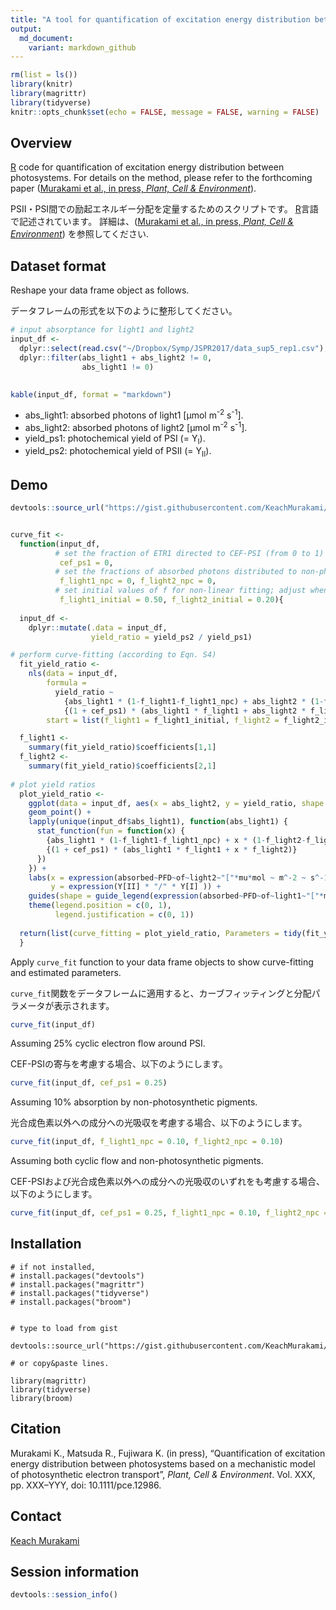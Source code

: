 ```yaml
---
title: "A tool for quantification of excitation energy distribution between photosystem I and II"
output:
  md_document:
    variant: markdown_github
---
```


```r
rm(list = ls())
library(knitr)
library(magrittr)
library(tidyverse)
knitr::opts_chunk$set(echo = FALSE, message = FALSE, warning = FALSE)
```
  
## Overview

[R](https://www.r-project.org/) code for quantification of excitation energy distribution between photosystems.
For details on the method, please refer to the forthcoming paper ([Murakami et al., in press, *Plant, Cell & Environment*](https://doi.org/10.1111/pce.12986)).

PSII・PSI間での励起エネルギー分配を定量するためのスクリプトです。
[R](https://www.r-project.org/)言語で記述されています。
詳細は、([Murakami et al., in press, *Plant, Cell & Environment*](https://doi.org/10.1111/pce.12986)) を参照してください.


## Dataset format

Reshape your data frame object as follows.

データフレームの形式を以下のように整形してください。

```r
# input absorptance for light1 and light2
input_df <-
  dplyr::select(read.csv("~/Dropbox/Symp/JSPR2017/data_sup5_rep1.csv"), -X) %>%
  dplyr::filter(abs_light1 + abs_light2 != 0,
                abs_light1 != 0)
  

kable(input_df, format = "markdown")
```

- abs_light1: absorbed photons of light1 [µmol m^-2^ s^-1^].
- abs_light2: absorbed photons of light2 [µmol m^-2^ s^-1^].
- yield_ps1: photochemical yield of PSI (= Y~I~).
- yield_ps2: photochemical yield of PSII (= Y~II~).


## Demo

```r
devtools::source_url("https://gist.githubusercontent.com/KeachMurakami/eaa38a1ff0dd5d0369a6c0ca53e68326/raw/5440e25cc2c66d3a3d49d98a1dc4687c00b16c5b/excitation_energy_distribution")


curve_fit <- 
  function(input_df,
          # set the fraction of ETR1 directed to CEF-PSI (from 0 to 1)
           cef_ps1 = 0,
          # set the fractions of absorbed photons distributed to non-photosynthetic components (from 0 to 1)
           f_light1_npc = 0, f_light2_npc = 0,
          # set initial values of f for non-linear fitting; adjust when the calculation does not converge (from 0 to 1)
           f_light1_initial = 0.50, f_light2_initial = 0.20){ 
    
  input_df <-
    dplyr::mutate(.data = input_df,
                  yield_ratio = yield_ps2 / yield_ps1)

# perform curve-fitting (according to Eqn. S4)
  fit_yield_ratio <-
    nls(data = input_df,
        formula =
          yield_ratio ~ 
            {abs_light1 * (1-f_light1-f_light1_npc) + abs_light2 * (1-f_light2-f_light2_npc)} / 
            {(1 + cef_ps1) * (abs_light1 * f_light1 + abs_light2 * f_light2)},
        start = list(f_light1 = f_light1_initial, f_light2 = f_light2_initial))

  f_light1 <-
    summary(fit_yield_ratio)$coefficients[1,1]
  f_light2 <-
    summary(fit_yield_ratio)$coefficients[2,1]
  
# plot yield ratios
  plot_yield_ratio <-
    ggplot(data = input_df, aes(x = abs_light2, y = yield_ratio, shape = factor(abs_light1), group = abs_light1)) +
    geom_point() +
    lapply(unique(input_df$abs_light1), function(abs_light1) {
      stat_function(fun = function(x) {
        {abs_light1 * (1-f_light1-f_light1_npc) + x * (1-f_light2-f_light2_npc)} / 
        {(1 + cef_ps1) * (abs_light1 * f_light1 + x * f_light2)}
      })
    }) +
    labs(x = expression(absorbed~PFD~of~light2~"["*mu*mol ~ m^-2 ~ s^-1 * "]"),
         y = expression(Y[II] * "/" * Y[I] )) +
    guides(shape = guide_legend(expression(absorbed~PFD~of~light1~"["*mu*mol ~ m^-2 ~ s^-1 * "]"))) +
    theme(legend.position = c(0, 1),
          legend.justification = c(0, 1))
  
  return(list(curve_fitting = plot_yield_ratio, Parameters = tidy(fit_yield_ratio)))
  }
```

Apply `curve_fit` function to your data frame objects to show curve-fitting and estimated parameters.

`curve_fit`関数をデータフレームに適用すると、カーブフィッティングと分配パラメータが表示されます。

```r
curve_fit(input_df)
```

Assuming 25% cyclic electron flow around PSI.

CEF-PSIの寄与を考慮する場合、以下のようにします。

```r
curve_fit(input_df, cef_ps1 = 0.25)
```

Assuming 10% absorption by non-photosynthetic pigments.

光合成色素以外への成分への光吸収を考慮する場合、以下のようにします。

```r
curve_fit(input_df, f_light1_npc = 0.10, f_light2_npc = 0.10)
```

Assuming both cyclic flow and non-photosynthetic pigments.

CEF-PSIおよび光合成色素以外への成分への光吸収のいずれをも考慮する場合、以下のようにします。

```r
curve_fit(input_df, cef_ps1 = 0.25, f_light1_npc = 0.10, f_light2_npc = 0.10)
```


## Installation

```
# if not installed,
# install.packages("devtools")
# install.packages("magrittr")
# install.packages("tidyverse")
# install.packages("broom")


# type to load from gist

devtools::source_url("https://gist.githubusercontent.com/KeachMurakami/eaa38a1ff0dd5d0369a6c0ca53e68326/raw/5440e25cc2c66d3a3d49d98a1dc4687c00b16c5b/excitation_energy_distribution")

# or copy&paste lines.

library(magrittr)
library(tidyverse)
library(broom)
```


## Citation

Murakami K., Matsuda R., Fujiwara K. (in press), “Quantification of excitation energy distribution between photosystems based on a mechanistic model of photosynthetic electron transport”, *Plant, Cell & Environment*. Vol. XXX, pp. XXX--YYY, doi: 10.1111/pce.12986.


## Contact

[Keach Murakami](https://keachmurakami.github.io/about/)


## Session information

```r
devtools::session_info()
```